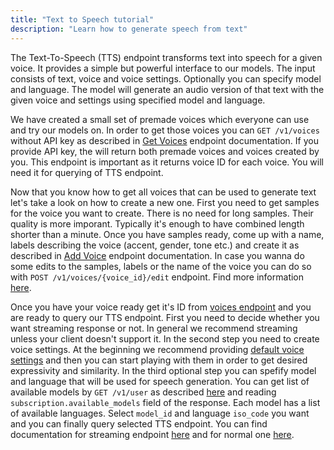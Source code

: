 ```yaml
---
title: "Text to Speech tutorial"
description: "Learn how to generate speech from text"
---
```


The Text-To-Speech (TTS) endpoint transforms text into speech for a given voice. 
It provides a simple but powerful interface to our models.
The input consists of text, voice and voice settings.
Optionally you can specify model and language.
The model will generate an audio version of that text with the given voice and settings
using specified model and language.

We have created a small set of premade voices which everyone can use and try our models on.
In order to get those voices you can `GET /v1/voices` without API key as described in
[Get Voices](api-reference/voices) endpoint documentation. If you provide API key, the 
will return both premade voices and voices created by you. This endpoint is important as it returns
voice ID for each voice. You will need it for querying of TTS endpoint.

Now that you know how to get all voices that can be used to generate text let's take a look
on how to create a new one. First you need to get samples for the voice you want to create.
There is no need for long samples. Their quality is more imporant. Typically it's enough
to have combined length shorter than a minute. Once you have samples ready, come up with a name,
labels describing the voice (accent, gender, tone etc.) and create it as described in
[Add Voice](api-reference/voices-add) endpoint documentation. In case you wanna do some edits
to the samples, labels or the name of the voice you can do so with `POST /v1/voices/{voice_id}/edit`
endpoint. Find more information [here](api-reference/voices-edit).

Once you have your voice ready get it's ID from [voices endpoint](api-reference/voices) and you are
ready to query our TTS endpoint. First you need to decide whether you want streaming response or not.
In general we recommend streaming unless your client doesn't support it. In the second step you need
to create voice settings. At the beginning we recommend providing [default voice settings](api-reference/voices-settings-default)
and then you can start playing with them in order to get desired expressivity and similarity.
In the third optional step you can spefify model and language that will be used for speech generation.
You can get list of available models by `GET /v1/user` as described [here](api-reference/user) and 
reading `subscription.available_models` field of the response. Each model has a list of available languages.
Select `model_id` and language `iso_code` you want and you can finally query selected TTS endpoint.
You can find documentation for streaming endpoint [here](api-reference/text-to-speech-stream) and for
normal one [here](api-reference/text-to-speech).
